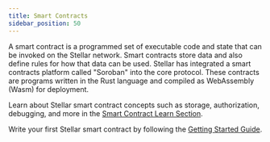 ```yaml
---
title: Smart Contracts
sidebar_position: 50
---
```


A smart contract is a programmed set of executable code and state that can be invoked on the Stellar network. Smart contracts store data and also define rules for how that data can be used. Stellar has integrated a smart contracts platform called "Soroban" into the core protocol. These contracts are programs written in the Rust language and compiled as WebAssembly (Wasm) for deployment.

Learn about Stellar smart contract concepts such as storage, authorization, debugging, and more in the [Smart Contract Learn Section](../contract-development/overview.mdx).

Write your first Stellar smart contract by following the [Getting Started Guide](../../../build/smart-contracts/getting-started/README.mdx).
